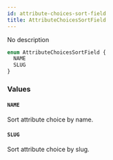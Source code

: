 ```yaml
---
id: attribute-choices-sort-field
title: AttributeChoicesSortField
---
```



No description

```graphql
enum AttributeChoicesSortField {
  NAME
  SLUG
}
```


### Values

#### `NAME` 

Sort attribute choice by name.


#### `SLUG` 

Sort attribute choice by slug.




